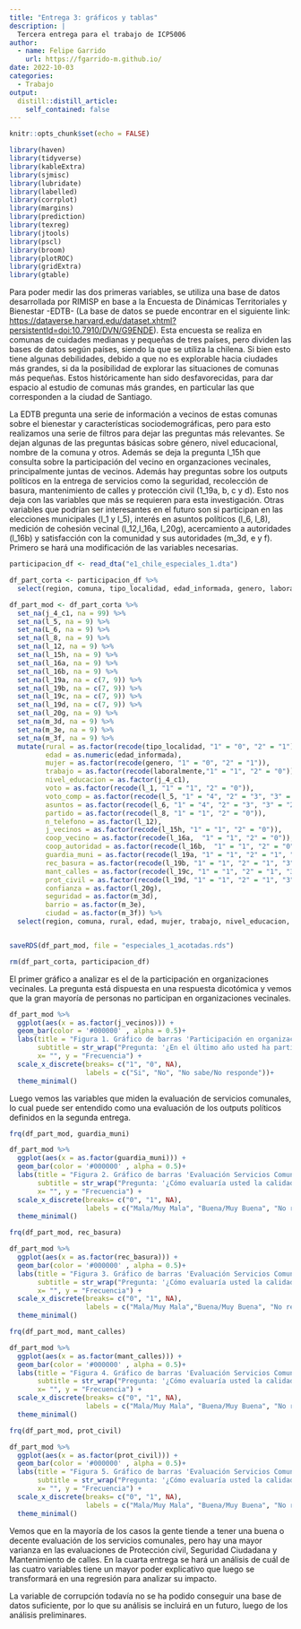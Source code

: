 ```yaml
---
title: "Entrega 3: gráficos y tablas"
description: |
  Tercera entrega para el trabajo de ICP5006
author:
  - name: Felipe Garrido
    url: https://fgarrido-m.github.io/
date: 2022-10-03
categories:
  - Trabajo
output:
  distill::distill_article:
    self_contained: false
---
```


```r
knitr::opts_chunk$set(echo = FALSE)
```

```r
library(haven)
library(tidyverse)
library(kableExtra)
library(sjmisc)
library(lubridate)
library(labelled)
library(corrplot)
library(margins)
library(prediction)
library(texreg)
library(jtools)
library(pscl)
library(broom)
library(plotROC)
library(gridExtra)
library(gtable)
```

Para poder medir las dos primeras variables, se utiliza una base de datos desarrollada por RIMISP en base a la Encuesta de Dinámicas Territoriales y Bienestar -EDTB- (La base de datos se puede encontrar en el siguiente link: <https://dataverse.harvard.edu/dataset.xhtml?persistentId=doi:10.7910/DVN/G9ENDE>). Esta encuesta se realiza en comunas de cuidades medianas y pequeñas de tres países, pero dividen las bases de datos según países, siendo la que se utiliza la chilena. Si bien esto tiene algunas debilidades, debido a que no es explorable hacia ciudades más grandes, si da la posibilidad de explorar las situaciones de comunas más pequeñas. Estos históricamente han sido desfavorecidas, para dar espacio al estudio de comunas más grandes, en particular las que corresponden a la ciudad de Santiago.

La EDTB pregunta una serie de información a vecinos de estas comunas sobre el bienestar y características sociodemográficas, pero para esto realizamos una serie de filtros para dejar las preguntas más relevantes. Se dejan algunas de las preguntas básicas sobre género, nivel educacional, nombre de la comuna y otros. Además se deja la pregunta l_15h que consulta sobre la participación del vecino en organzaciones vecinales, principalmente juntas de vecinos. Además hay preguntas sobre los outputs políticos en la entrega de servicios como la seguridad, recolección de basura, mantenimiento de calles y protección civil (1_19a, b, c y d). Esto nos deja con las variables que más se requieren para esta investigación. Otras variables que podrían ser interesantes en el futuro son si participan en las elecciones municipales (l_1 y l_5), interés en asuntos políticos (l_6, l_8), medición de cohesión vecinal (l_12,l_16a, l_20g), acercamiento a autoridades (l_16b) y satisfacción con la comunidad y sus autoridades (m_3d, e y f). Primero se hará una modificación de las variables necesarias. 

```r
participacion_df <- read_dta("e1_chile_especiales_1.dta")

df_part_corta <- participacion_df %>% 
  select(region, comuna, tipo_localidad, edad_informada, genero, laboralmente, j_4_c1, l_1, l_5, l_6, l_8, l_12, l_15h, l_16a, l_16b, l_19a, l_19b,l_19c, l_19d, l_20g,  m_3d, m_3e, m_3f)

df_part_mod <- df_part_corta %>% 
  set_na(j_4_c1, na = 99) %>% 
  set_na(l_5, na = 9) %>% 
  set_na(L_6, na = 9) %>% 
  set_na(l_8, na = 9) %>% 
  set_na(l_12, na = 9) %>% 
  set_na(l_15h, na = 9) %>% 
  set_na(l_16a, na = 9) %>% 
  set_na(l_16b, na = 9) %>% 
  set_na(l_19a, na = c(7, 9)) %>% 
  set_na(l_19b, na = c(7, 9)) %>% 
  set_na(l_19c, na = c(7, 9)) %>%  
  set_na(l_19d, na = c(7, 9)) %>%
  set_na(l_20g, na = 9) %>% 
  set_na(m_3d, na = 9) %>% 
  set_na(m_3e, na = 9) %>% 
  set_na(m_3f, na = 9) %>% 
  mutate(rural = as.factor(recode(tipo_localidad, "1" = "0", "2" = "1")),
         edad = as.numeric(edad_informada),
         mujer = as.factor(recode(genero, "1" = "0", "2" = "1")),
         trabajo = as.factor(recode(laboralmente,"1" = "1", "2" = "0")),
         nivel_educacion = as.factor(j_4_c1), 
         voto = as.factor(recode(l_1, "1" = "1", "2" = "0")),
         voto_comp = as.factor(recode(l_5, "1" = "4", "2" = "3", "3" = "2", "4" = "1")),
         asuntos = as.factor(recode(l_6, "1" = "4", "2" = "3", "3" = "2", "4" = "1")),
         partido = as.factor(recode(l_8, "1" = "1", "2" = "0")),
         n_telefono = as.factor(l_12),
         j_vecinos = as.factor(recode(l_15h, "1" = "1", "2" = "0")),
         coop_vecino = as.factor(recode(l_16a,  "1" = "1", "2" = "0")),
         coop_autoridad = as.factor(recode(l_16b,  "1" = "1", "2" = "0")),
         guardia_muni = as.factor(recode(l_19a, "1" = "1", "2" = "1", "3" = "0", "4" = "0")),
         rec_basura = as.factor(recode(l_19b, "1" = "1", "2" = "1", "3" = "0", "4" = "0")),
         mant_calles = as.factor(recode(l_19c, "1" = "1", "2" = "1", "3" = "0", "4" = "0")),
         prot_civil = as.factor(recode(l_19d, "1" = "1", "2" = "1", "3" = "0", "4" = "0")),
         confianza = as.factor(l_20g),
         seguridad = as.factor(m_3d),
         barrio = as.factor(m_3e),
         ciudad = as.factor(m_3f)) %>% 
  select(region, comuna, rural, edad, mujer, trabajo, nivel_educacion, voto, voto_comp, asuntos, partido, n_telefono, j_vecinos, coop_vecino, coop_autoridad, guardia_muni, rec_basura, mant_calles, prot_civil, confianza, seguridad, barrio, ciudad)


saveRDS(df_part_mod, file = "especiales_1_acotadas.rds")

rm(df_part_corta, participacion_df)
```

El primer gráfico a analizar es el de la participación en organizaciones vecinales. La pregunta está dispuesta en una respuesta dicotómica y vemos que la gran mayoría de personas no participan en organizaciones vecinales.

```r
df_part_mod %>% 
  ggplot(aes(x = as.factor(j_vecinos))) +
  geom_bar(color = '#000000' , alpha = 0.5)+
  labs(title = "Figura 1. Gráfico de barras 'Participación en organización vecinal'(j_vecinos)",
       subtitle = str_wrap("Pregunta: '¿En el último año usted ha participado de manera activa en alguno de los siguientes grupos u organizaciones? Organización vecinal (asociación de vivienda o junta de vecinos)'", 70),
       x= "", y = "Frecuencia") +
  scale_x_discrete(breaks= c("1", "0", NA),
                   labels = c("Si", "No", "No sabe/No responde"))+
  theme_minimal()
```

Luego vemos las variables que miden la evaluación de servicios comunales, lo cual puede ser entendido como una evaluación de los outputs políticos definidos en la segunda entrega.

```r
frq(df_part_mod, guardia_muni)

df_part_mod %>% 
  ggplot(aes(x = as.factor(guardia_muni))) +
  geom_bar(color = '#000000' , alpha = 0.5)+
  labs(title = "Figura 2. Gráfico de barras 'Evaluación Servicios Comuna 1'(guardia_muni)",
       subtitle = str_wrap("Pregunta: '¿Cómo evaluaría usted la calidad de los siguientes servicios que existen en esta comuna? Seguridad Ciudadana (Guardia Municipal)'"),
       x= "", y = "Frecuencia") +
  scale_x_discrete(breaks= c("0", "1", NA),
                   labels = c("Mala/Muy Mala", "Buena/Muy Buena", "No responde/No aplica"))+
  theme_minimal()
```

```r
frq(df_part_mod, rec_basura)

df_part_mod %>% 
  ggplot(aes(x = as.factor(rec_basura))) +
  geom_bar(color = '#000000' , alpha = 0.5)+
  labs(title = "Figura 3. Gráfico de barras 'Evaluación Servicios Comuna 1'(rec_basura)",
       subtitle = str_wrap("Pregunta: '¿Cómo evaluaría usted la calidad de los siguientes servicios que existen en esta comuna? Recolección de basura'"),
       x= "", y = "Frecuencia") +
  scale_x_discrete(breaks= c("0", "1", NA),
                   labels = c("Mala/Muy Mala","Buena/Muy Buena", "No responde/No aplica"))+
  theme_minimal()

```

```r
frq(df_part_mod, mant_calles)

df_part_mod %>% 
  ggplot(aes(x = as.factor(mant_calles))) +
  geom_bar(color = '#000000' , alpha = 0.5)+
  labs(title = "Figura 4. Gráfico de barras 'Evaluación Servicios Comuna 1'(mant_calles)",
       subtitle = str_wrap("Pregunta: '¿Cómo evaluaría usted la calidad de los siguientes servicios que existen en esta comuna? Mantenimiento de calles y vias'"),
       x= "", y = "Frecuencia") +
  scale_x_discrete(breaks= c("0", "1", NA),
                   labels = c("Mala/Muy Mala", "Buena/Muy Buena", "No responde/No aplica"))+
  theme_minimal()

```

```r
frq(df_part_mod, prot_civil)

df_part_mod %>% 
  ggplot(aes(x = as.factor(prot_civil))) +
  geom_bar(color = '#000000' , alpha = 0.5)+
  labs(title = "Figura 5. Gráfico de barras 'Evaluación Servicios Comuna 1'(prot_civil)",
       subtitle = str_wrap("Pregunta: '¿Cómo evaluaría usted la calidad de los siguientes servicios que existen en esta comuna? Protección civil, por ejemplo, frente a terremotos, inundaciones u otros desastres naturales'"),
       x= "", y = "Frecuencia") +
  scale_x_discrete(breaks= c("0", "1", NA),
                   labels = c("Mala/Muy Mala", "Buena/Muy Buena", "No responde/No aploca"))+
  theme_minimal()
```

Vemos que en la mayoría de los casos la gente tiende a tener una buena o decente evaluación de los servicios comunales, pero hay una mayor varianza en las evaluaciones de Protección civil, Seguridad Ciudadana y Mantenimiento de calles. En la cuarta entrega se hará un análisis de cuál de las cuatro variables tiene un mayor poder explicativo que luego se transformará en una regresión para analizar su impacto.

La variable de corrupción todavía no se ha podido conseguir una base de datos suficiente, por lo que su análisis se incluirá en un futuro, luego de los análisis preliminares.
